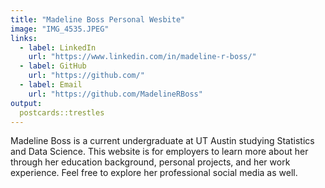 ```yaml
---
title: "Madeline Boss Personal Wesbite"
image: "IMG_4535.JPEG"
links:
  - label: LinkedIn
    url: "https://www.linkedin.com/in/madeline-r-boss/"
  - label: GitHub
    url: "https://github.com/"
  - label: Email
    url: "https://github.com/MadelineRBoss"
output:
  postcards::trestles
---
```


Madeline Boss is a current undergraduate at UT Austin studying Statistics and Data Science. This website is for employers to learn more about her through her education background, personal projects, and her work experience. Feel free to explore her professional social media as well.
